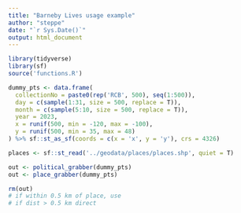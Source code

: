 ```yaml
---
title: "Barneby Lives usage example"
author: "steppe"
date: "`r Sys.Date()`"
output: html_document
---
```



```r
library(tidyverse)
library(sf)
source('functions.R')
```


```r
dummy_pts <- data.frame(
  collectionNo = paste0(rep('RCB', 500), seq(1:500)),
  day = c(sample(1:31, size = 500, replace = T)),
  month = c(sample(5:10, size = 500, replace = T)),
  year = 2023,
  x = runif(500, min = -120, max = -100), 
  y = runif(500, min = 35, max = 48)
) %>% sf::st_as_sf(coords = c(x = 'x', y = 'y'), crs = 4326)

```

```r


places <- sf::st_read('../geodata/places/places.shp', quiet = T)

out <- political_grabber(dummy_pts)
out <- place_grabber(dummy_pts)

rm(out)
# if within 0.5 km of place, use
# if dist > 0.5 km direct

```


